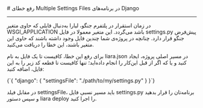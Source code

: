 

<Layout>
<Head>
<title>مستندات رفع خطای Multiple Settings Files در Django - لیارا</title>
</Head>
# رفع خطای Multiple Settings Files در برنامه‌های Django
<hr className="mb-2" />

در زمان استقرار در پلتفرم جنگو، لیارا به‌دنبال فایلی که حاوی متغیر <Important>WSGI_APPLICATION</Important> باشد می‌گردد. این متغیر معمولا در فایل <Important>settings.py</Important> پیش‌فرض جنگو قرار دارد. چنانچه در پروژه‌ی شما چندین فایل وجود داشته باشند که حاوی این متغیر باشند، این خطا را دریافت می‌کنید.

<div className="h-2" />

برای رفع این خطا، کافیست تا یک فایل به نام <Important>liara.json</Important> در مسیر اصلی پروژه، ایجاد کنید و یا که اگر از قبل این‌کار را انجام داده‌اید؛ تنها کافیست تا قطعه کد زیر را به این فایل، اضافه کنید:
<div className="h-2" />
<div dir='ltr'>
    <Highlight className="json">
      {`{
  "django": {
    "settingsFile": "./path/to/my/settings.py"
  }
}`}
    </Highlight>
</div>
<div className="h-2" />

در مقابل فیلد <Important>settingsFile</Important>، باید مسیر نسبی فایل <Important>settings.py</Important> برنامه‌تان را قرار بدهید و سپس دستور <Important>liara deploy</Important> را اجرا کنید.


</Layout>